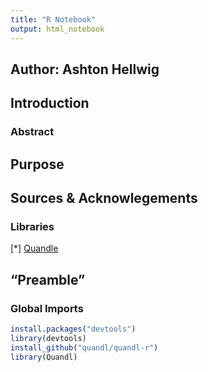 ```yaml
---
title: "R Notebook"
output: html_notebook
---
```

## Author: Ashton Hellwig

## Introduction

### Abstract

## Purpose

## Sources & Acknowlegements
### Libraries
[*] [Quandle](https://www.quandl.com/tools/r)

## "Preamble"
### Global Imports
```r
install.packages("devtools")
library(devtools)
install_github("quandl/quandl-r")
library(Quandl)
```

